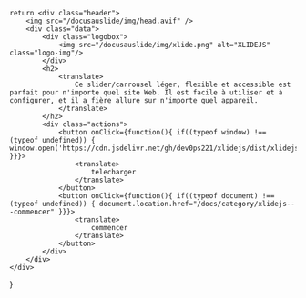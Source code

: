     return <div class="header">
        <img src="/docusauslide/img/head.avif" />
        <div class="data">
            <div class="logobox">
                <img src="/docusauslide/img/xlide.png" alt="XLIDEJS" class="logo-img"/>
            </div>
            <h2>
                <translate>    
                    Ce slider/carrousel léger, flexible et accessible est parfait pour n'importe quel site Web. Il est facile à utiliser et à configurer, et il a fière allure sur n'importe quel appareil.            
                </translate>
            </h2>
            <div class="actions">
                <button onClick={function(){ if((typeof window) !== (typeof undefined)) { window.open('https://cdn.jsdelivr.net/gh/dev0ps221/xlidejs/dist/xlidejs.zip','_blank') }}}>
                    <translate>    
                        telecharger
                    </translate>
                </button>
                <button onClick={function(){ if((typeof document) !== (typeof undefined)) { document.location.href="/docs/category/xlidejs---commencer" }}}>
                    <translate>    
                        commencer
                    </translate>
                </button>
            </div>
        </div>
    </div>
}
